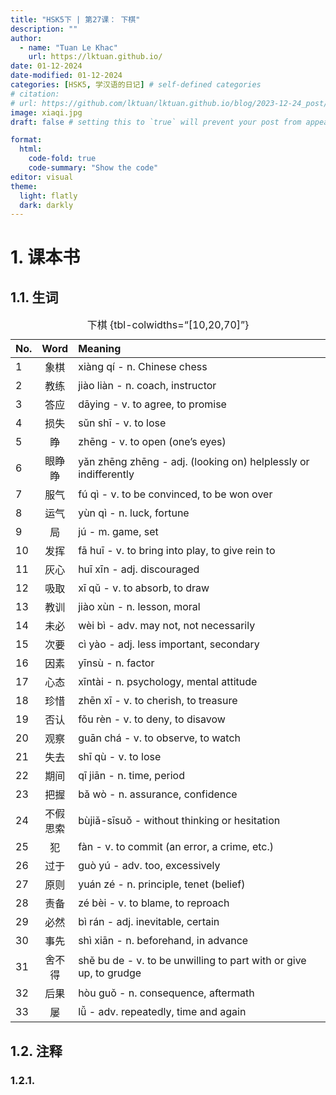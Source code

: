 ---
title: "HSK5下 | 第27课： 下棋"
description: ""
author:
  - name: "Tuan Le Khac"
    url: https://lktuan.github.io/
date: 01-12-2024
date-modified: 01-12-2024
categories: [HSK5, 学汉语的日记] # self-defined categories
# citation: 
# url: https://github.com/lktuan/lktuan.github.io/blog/2023-12-24_post/
image: xiaqi.jpg
draft: false # setting this to `true` will prevent your post from appearing on your listing page until you're ready!

format: 
  html: 
    code-fold: true
    code-summary: "Show the code"
editor: visual
theme:
  light: flatly
  dark: darkly
---

# 1. 课本书

## 1.1. 生词

| No. | Word | Meaning                                                     |
|:----|:----:|:------------------------------------------------------------|
|1|象棋|xiàng qí - n. Chinese chess|
|2|教练|jiào liàn - n. coach, instructor|
|3|答应|dāying - v. to agree, to promise|
|4|损失|sǔn shī - v. to lose|
|5|睁|zhēng - v. to open (one's eyes)|
|6|眼睁睁|yǎn zhēng zhēng - adj. (looking on) helplessly or indifferently|
|7|服气|fú qì - v. to be convinced, to be won over|
|8|运气|yùn qì - n. luck, fortune|
|9|局|jú - m. game, set|
|10|发挥|fā huī - v. to bring into play, to give rein to|
|11|灰心|huī xīn - adj. discouraged|
|12|吸取|xī qǔ - v. to absorb, to draw|
|13|教训|jiào xùn - n. lesson, moral|
|14|未必|wèi bì - adv. may not, not necessarily|
|15|次要|cì yào - adj. less important, secondary|
|16|因素|yīnsù - n. factor|
|17|心态|xīntài - n. psychology, mental attitude|
|18|珍惜|zhēn xī - v. to cherish, to treasure|
|19|否认|fǒu rèn - v. to deny, to disavow|
|20|观察|guān chá - v. to observe, to watch|
|21|失去|shī qù - v. to lose|
|22|期间|qī jiān - n. time, period|
|23|把握|bǎ wò - n. assurance, confidence|
|24|不假思索|bùjiǎ-sīsuǒ - without thinking or hesitation|
|25|犯|fàn - v. to commit (an error, a crime, etc.)|
|26|过于|guò yú - adv. too, excessively|
|27|原则|yuán zé - n. principle, tenet (belief)|
|28|责备|zé bèi - v. to blame, to reproach|
|29|必然|bì rán - adj. inevitable, certain|
|30|事先|shì xiān - n. beforehand, in advance|
|31|舍不得|shě bu de - v. to be unwilling to part with or give up, to grudge|
|32|后果|hòu guǒ - n. consequence, aftermath|
|33|屡|lǚ - adv. repeatedly, time and again|
: 下棋 {tbl-colwidths="\[10,20,70\]"}

## 1.2. 注释

### 1.2.1.